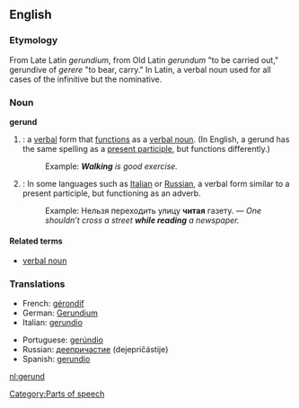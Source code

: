 ==English==
===Etymology===
From Late Latin ''gerundium'', from Old Latin ''gerundum'' "to be carried out," gerundive of ''gerere'' "to bear, carry." In Latin, a verbal noun used for all cases of the infinitive but the nominative.

===Noun===
{{wikipedia}}
'''gerund'''

#{{grammar}}: a [[verbal]] form that [[function]]s as a [[verbal noun]]. (In English, a gerund has the same spelling as a [[present participle]], but functions differently.)
#:Example: '''''Walking''' is good exercise.''
#{{grammar}}: In some languages such as [[Italian]] or [[Russian]], a verbal form similar to a present participle, but functioning as an adverb.
#:Example: Нельзя переходить улицу '''читая''' газету. — ''One shouldn’t cross a street '''while reading''' a newspaper.''

====Related terms====
*[[verbal noun]]

===Translations===
{{top}}
*French: [[gérondif]] {{m}}
*German: [[Gerundium]] {{n}}
*Italian: [[gerundio]] {{m}}
{{mid}}
*Portuguese: [[gerúndio]] {{m}}
*Russian: [[деепричастие]] (dejepričástije) {{n}}
*Spanish: [[gerundio]] {{m}}
{{bottom}}

[[Category:Parts of speech]]

[[nl:gerund]]
